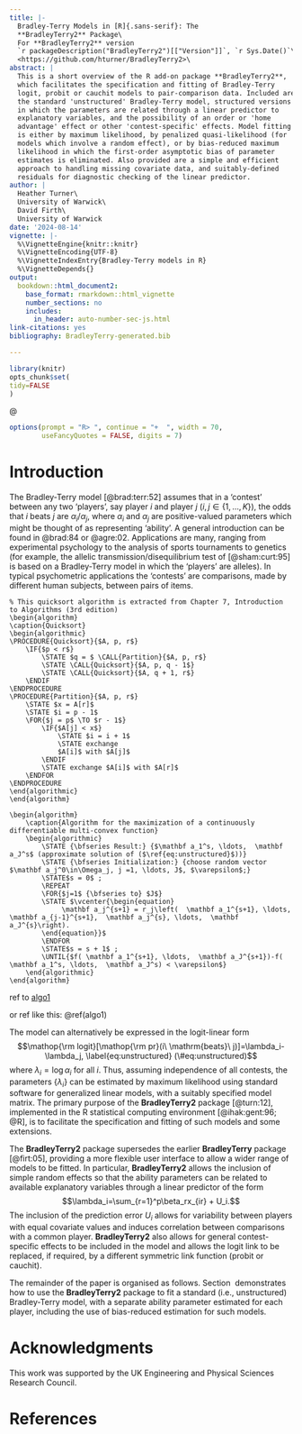 ```yaml
---
title: |-
  Bradley-Terry Models in [R]{.sans-serif}: The
  **BradleyTerry2** Package\
  For **BradleyTerry2** version
  `r packageDescription("BradleyTerry2")[["Version"]]`, `r Sys.Date()`\
  <https://github.com/hturner/BradleyTerry2>\
abstract: |
  This is a short overview of the R add-on package **BradleyTerry2**,
  which facilitates the specification and fitting of Bradley-Terry
  logit, probit or cauchit models to pair-comparison data. Included are
  the standard 'unstructured' Bradley-Terry model, structured versions
  in which the parameters are related through a linear predictor to
  explanatory variables, and the possibility of an order or 'home
  advantage' effect or other 'contest-specific' effects. Model fitting
  is either by maximum likelihood, by penalized quasi-likelihood (for
  models which involve a random effect), or by bias-reduced maximum
  likelihood in which the first-order asymptotic bias of parameter
  estimates is eliminated. Also provided are a simple and efficient
  approach to handling missing covariate data, and suitably-defined
  residuals for diagnostic checking of the linear predictor.
author: |
  Heather Turner\
  University of Warwick\
  David Firth\
  University of Warwick
date: '2024-08-14'
vignette: |-
  %\VignetteEngine{knitr::knitr}
  %\VignetteEncoding{UTF-8}
  %\VignetteIndexEntry{Bradley-Terry models in R}
  %\VignetteDepends{}
output:
  bookdown::html_document2:
    base_format: rmarkdown::html_vignette
    number_sections: no
    includes:
      in_header: auto-number-sec-js.html
link-citations: yes
bibliography: BradleyTerry-generated.bib

---
```


::: article
``` r
library(knitr)
opts_chunk$set(
tidy=FALSE
)
```

@

``` r
options(prompt = "R> ", continue = "+  ", width = 70,
        useFancyQuotes = FALSE, digits = 7)
```

# Introduction

The Bradley-Terry model [@brad:terr:52] assumes that in a 'contest'
between any two 'players', say player $i$ and player $j$
$(i, j \in \{1,\ldots,K\})$, the odds that $i$ beats $j$ are
$\alpha_i/\alpha_j$, where $\alpha_i$ and $\alpha_j$ are positive-valued
parameters which might be thought of as representing 'ability'. A
general introduction can be found in @brad:84 or @agre:02. Applications
are many, ranging from experimental psychology to the analysis of sports
tournaments to genetics (for example, the allelic
transmission/disequilibrium test of [@sham:curt:95] is based on a
Bradley-Terry model in which the 'players' are alleles). In typical
psychometric applications the 'contests' are comparisons, made by
different human subjects, between pairs of items.

:::: {#algo1}
```.algorithm
% This quicksort algorithm is extracted from Chapter 7, Introduction to Algorithms (3rd edition)
\begin{algorithm}
\caption{Quicksort}
\begin{algorithmic}
\PROCEDURE{Quicksort}{$A, p, r$}
    \IF{$p < r$} 
        \STATE $q = $ \CALL{Partition}{$A, p, r$}
        \STATE \CALL{Quicksort}{$A, p, q - 1$}
        \STATE \CALL{Quicksort}{$A, q + 1, r$}
    \ENDIF
\ENDPROCEDURE
\PROCEDURE{Partition}{$A, p, r$}
    \STATE $x = A[r]$
    \STATE $i = p - 1$
    \FOR{$j = p$ \TO $r - 1$}
        \IF{$A[j] < x$}
            \STATE $i = i + 1$
            \STATE exchange
            $A[i]$ with $A[j]$
        \ENDIF
        \STATE exchange $A[i]$ with $A[r]$
    \ENDFOR
\ENDPROCEDURE
\end{algorithmic}
\end{algorithm}
```
::::

::::{#master_algo}
```.algorithm
\begin{algorithm}
	\caption{Algorithm for the maximization of a continuously differentiable multi-convex function}
	\begin{algorithmic}
		\STATE {\bfseries Result:} {$\mathbf a_1^s, \ldots,  \mathbf a_J^s$ (approximate solution of ($\ref{eq:unstructured}$))}
		\STATE {\bfseries Initialization:} {choose random vector $\mathbf a_j^0\in\Omega_j, j =1, \ldots, J$, $\varepsilon$;}
		\STATE$s = 0$ ;
		\REPEAT
		\FOR{$j=1$ {\bfseries to} $J$}
		\STATE $\vcenter{\begin{equation}
		     \mathbf a_j^{s+1} = r_j\left(  \mathbf a_1^{s+1}, \ldots,  \mathbf a_{j-1}^{s+1},  \mathbf a_j^{s}, \ldots,  \mathbf a_J^{s}\right).
		\end{equation}}$
		\ENDFOR
		\STATE$s = s + 1$ ;
		\UNTIL{$f( \mathbf a_1^{s+1}, \ldots,  \mathbf a_J^{s+1})-f( \mathbf a_1^s, \ldots,  \mathbf a_J^s) < \varepsilon$}
	\end{algorithmic}
\end{algorithm}
```
::::

ref to [algo1](#algo1)

or ref like this: \@ref(algo1)

The model can alternatively be expressed in the logit-linear form
$$\mathop{\rm logit}[\mathop{\rm pr}(i\ \mathrm{beats}\ j)]=\lambda_i-\lambda_j,
\label{eq:unstructured}   (\#eq:unstructured)$$
where $\lambda_i=\log\alpha_i$ for all $i$. Thus, assuming independence
of all contests, the parameters $\{\lambda_i\}$ can be estimated by
maximum likelihood using standard software for generalized linear
models, with a suitably specified model matrix. The primary purpose of
the **BradleyTerry2** package [@turn:12], implemented in the
R statistical computing environment [@ihak:gent:96; @R], is to
facilitate the specification and fitting of such models and some
extensions.

The **BradleyTerry2** package supersedes the earlier **BradleyTerry**
package [@firt:05], providing a more flexible user interface to allow a
wider range of models to be fitted. In particular,
**BradleyTerry2** allows the inclusion of simple random effects so that
the ability parameters can be related to available explanatory variables
through a linear predictor of the form
$$\lambda_i=\sum_{r=1}^p\beta_rx_{ir} + U_i.$$
The inclusion of the prediction error $U_i$ allows for variability
between players with equal covariate values and induces correlation
between comparisons with a common player. **BradleyTerry2** also allows
for general contest-specific effects to be included in the model and
allows the logit link to be replaced, if required, by a different
symmetric link function (probit or cauchit).

The remainder of the paper is organised as follows.
Section [<span class="ref" data-target="sec:BTmodel"></span>](#sec:BTmodel) demonstrates how to use the **BradleyTerry2**
package to fit a standard (i.e., unstructured) Bradley-Terry model, with
a separate ability parameter estimated for each player, including the
use of bias-reduced estimation for such models.

# Acknowledgments {#acknowledgments .unnumbered}

This work was supported by the UK Engineering and Physical Sciences
Research Council.

# References {#references .unnumbered}
:::
